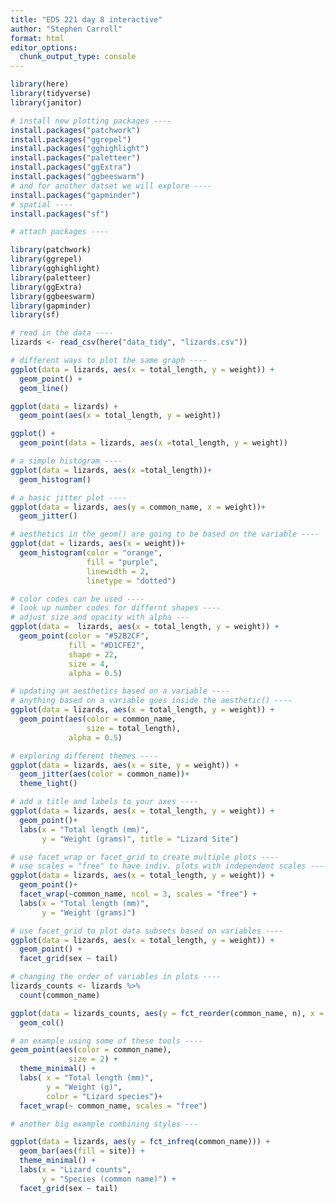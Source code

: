 ```yaml
---
title: "EDS 221 day 8 interactive"
author: "Stephen Carroll"
format: html
editor_options: 
  chunk_output_type: console
---
```


```r
library(here)
library(tidyverse)
library(janitor)

# install new plotting packages ----
install.packages("patchwork")
install.packages("ggrepel")
install.packages("gghighlight")
install.packages("paletteer")
install.packages("ggExtra")
install.packages("ggbeeswarm")
# and for another datset we will explore ----
install.packages("gapminder")
# spatial ----
install.packages("sf")
```


```r
# attach packages ----

library(patchwork)
library(ggrepel)
library(gghighlight)
library(paletteer)
library(ggExtra)
library(ggbeeswarm)
library(gapminder)
library(sf)
```

```r
# read in the data ----
lizards <- read_csv(here("data_tidy", "lizards.csv"))
```

```r
# different ways to plot the same graph ----
ggplot(data = lizards, aes(x = total_length, y = weight)) +
  geom_point() +
  geom_line()

ggplot(data = lizards) +
  geom_point(aes(x = total_length, y = weight))

ggplot() +
  geom_point(data = lizards, aes(x =total_length, y = weight))
```


```r
# a simple histogram ----
ggplot(data = lizards, aes(x =total_length))+
  geom_histogram()
```

```r
# a basic jitter plot ----
ggplot(data = lizards, aes(y = common_name, x = weight))+
  geom_jitter()
```

```r
# aesthetics in the geom() are going to be based on the variable ----
ggplot(dat = lizards, aes(x = weight))+
  geom_histogram(color = "orange", 
                 fill = "purple", 
                 linewidth = 2, 
                 linetype = "dotted")
```


```r
# color codes can be used ----
# look up number codes for differnt shapes ----
# adjust size and opacity with alpha ---
ggplot(data =  lizards, aes(x = total_length, y = weight)) +
  geom_point(color = "#52B2CF",
             fill = "#D1CFE2", 
             shape = 22, 
             size = 4, 
             alpha = 0.5)
```

```r
# updating an aesthetics based on a variable ----
# anything based on a variable goes inside the aesthetic() ----
ggplot(data = lizards, aes(x = total_length, y = weight)) +
  geom_point(aes(color = common_name,
                 size = total_length),
             alpha = 0.5)

```

```r
# exploring different themes ----
ggplot(data = lizards, aes(x = site, y = weight)) +
  geom_jitter(aes(color = common_name))+
  theme_light()
```

```r
# add a title and labels to your axes ----
ggplot(data = lizards, aes(x = total_length, y = weight)) +
  geom_point()+
  labs(x = "Total length (mm)", 
       y = "Weight (grams)", title = "Lizard Site")
```

```r
# use facet_wrap or facet_grid to create multiple plots ----
# use scales = "free" to have indiv. plots with independent scales ----
ggplot(data = lizards, aes(x = total_length, y = weight)) +
  geom_point()+
  facet_wrap(~common_name, ncol = 3, scales = "free") +
  labs(x = "Total length (mm)",
       y = "Weight (grams)")
```


```r
# use facet_grid to plot data subsets based on variables ----
ggplot(data = lizards, aes(x = total_length, y = weight)) +
  geom_point() +
  facet_grid(sex ~ tail)
```

```r
# changing the order of variables in plots ----
lizards_counts <- lizards %>%
  count(common_name) 

ggplot(data = lizards_counts, aes(y = fct_reorder(common_name, n), x = n)) +
  geom_col() 
```

```r
# an example using some of these tools ----
geom_point(aes(color = common_name),
             size = 2) +
  theme_minimal() +
  labs( x = "Total length (mm)",
        y = "Weight (g)",
        color = "Lizard species")+
  facet_wrap(~ common_name, scales = "free")

```

```r
# another big example combining styles ---

ggplot(data = lizards, aes(y = fct_infreq(common_name))) +
  geom_bar(aes(fill = site)) +
  theme_minimal() +
  labs(x = "Lizard counts", 
       y = "Species (common name)") +
  facet_grid(sex ~ tail)
```

